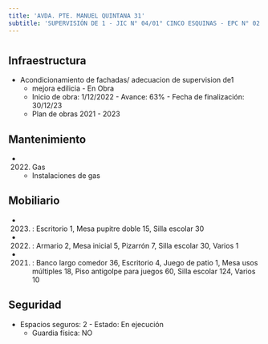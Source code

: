 ```yaml
---
title: 'AVDA. PTE. MANUEL QUINTANA 31'
subtitle: 'SUPERVISIÓN DE 1 - JIC N° 04/01° CINCO ESQUINAS - EPC N° 02 DOMINGO FAUSTINO SARMIENTO - ESC. DE MUSICA N° 16 - ESEA EN DANZA MASTRAZZI CURSO VOCACIONAL DE DANZA Y EXPRESIÓN CORPORAL INFANTIL N° 04 - ESEA EN DANZA RAMICONE CURSO VOCACIONAL DE FOLKLORE N° 04'
---
```


#
## Infraestructura

* Acondicionamiento de fachadas/ adecuacion de supervision de1 
    + mejora edilicia - En Obra 
    + Inicio de obra: 1/12/2022 - Avance: 63% - Fecha de finalización: 30/12/23 
    + Plan de obras 2021 - 2023 






## Mantenimiento

*  (2022) Gas 
    + Instalaciones de gas





## Mobiliario

*  (2023) : Escritorio 1, Mesa pupitre doble 15, Silla escolar 30 

*  (2022) : Armario 2, Mesa inicial 5, Pizarrón 7, Silla escolar 30, Varios 1 

*  (2021) : Banco largo comedor 36, Escritorio 4, Juego de patio 1, Mesa usos múltiples 18, Piso antigolpe para juegos 60, Silla escolar 124, Varios 10 





## Seguridad

*  Espacios seguros: 2 - Estado: En ejecución 
    + Guardia física: NO




